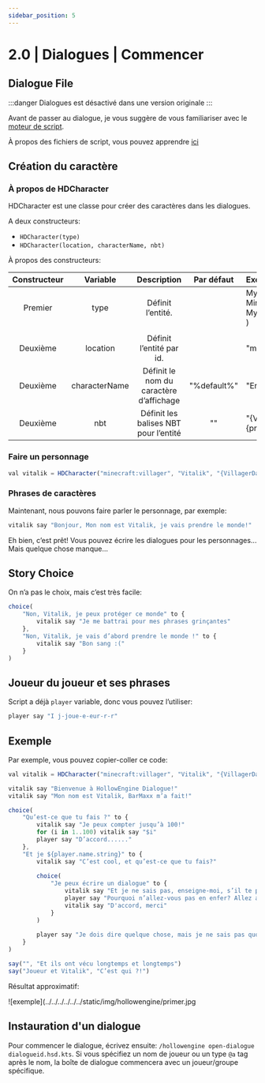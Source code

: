 ```yaml
---
sidebar_position: 5
---
```


# 2.0 | Dialogues | Commencer

## Dialogue File

:::danger
Dialogues est désactivé dans une version originale
:::

Avant de passer au dialogue, je vous suggère de vous familiariser avec le [moteur de script](./introducing).

À propos des fichiers de script, vous pouvez apprendre [ici](./scriptfiles)

## Création du caractère

### À propos de HDCharacter

HDCharacter est une classe pour créer des caractères dans les dialogues.

A deux constructeurs:
- `HDCharacter(type)` 
- `HDCharacter(location, characterName, nbt)`

À propos des constructeurs:

| Constructeur |   Variable    |               Description               | Par défaut  | Exemple                                                                              |   Type    |
|:------------:|:-------------:|:---------------------------------------:|:-----------:|:-------------------------------------------------------------------------------------|:---------:|
|   Premier    |     type      |            Définit l’entité.            |             | MyLivingEntity(<br/>Minecraft.getInstance().level, <br/>MyEntityTypes.MyLiving<br/>) |  Requis   |
|              |               |                                         |             |                                                                                      |           |
|   Deuxième   |   location    |        Définit l’entité par id.         |             | "minecraft:villager"                                                                 |  Requis   |
|   Deuxième   | characterName | Définit le nom du caractère d’affichage | "%default%" | "Eric"                                                                               | Optionnel |
|   Deuxième   |      nbt      |  Définit les balises NBT pour l’entité  |     ""      | "{VillagerData:{profession:farmer,level:2,type:savanna}}"                            | Optionnel |

### Faire un personnage
```jsx
val vitalik = HDCharacter("minecraft:villager", "Vitalik", "{VillagerData:{profession:farmer,level:2,type:savanna}}")
```

### Phrases de caractères
Maintenant, nous pouvons faire parler le personnage, par exemple:
```jsx
vitalik say "Bonjour, Mon nom est Vitalik, je vais prendre le monde!"
```
Eh bien, c’est prêt! Vous pouvez écrire les dialogues pour les personnages... Mais quelque chose manque...

## Story Choice
On n’a pas le choix, mais c’est très facile:
```jsx
choice(
    "Non, Vitalik, je peux protéger ce monde" to {
        vitalik say "Je me battrai pour mes phrases grinçantes"
    },
    "Non, Vitalik, je vais d’abord prendre le monde !" to {
        vitalik say "Bon sang :("
    }
)
```

## Joueur du joueur et ses phrases
Script a déjà `player` variable, donc vous pouvez l’utiliser:
```jsx
player say "I j-joue-e-eur-r-r"
```

## Exemple
Par exemple, vous pouvez copier-coller ce code:
```jsx
val vitalik = HDCharacter("minecraft:villager", "Vitalik", "{VillagerData:{profession:farmer,level:2,type:savanna}}")

vitalik say "Bienvenue à HollowEngine Dialogue!"
vitalik say "Mon nom est Vitalik, BarMaxx m’a fait!"

choice(
    "Qu’est-ce que tu fais ?" to {
        vitalik say "Je peux compter jusqu’à 100!"
        for (i in 1..100) vitalik say "$i"
        player say "D’accord......"
    },
    "Et je ${player.name.string}" to {
        vitalik say "C’est cool, et qu’est-ce que tu fais?"
        
        choice(
            "Je peux écrire un dialogue" to {
                vitalik say "Et je ne sais pas, enseigne-moi, s’il te plaît, s’il te plaît, s’il te plaît, s’il te plaît, s’il te plaît!"
                player say "Pourquoi n’allez-vous pas en enfer? Allez apprendre un code source"
                vitalik say "D'accord, merci"
            }
        ) 
        
        player say "Je dois dire quelque chose, mais je ne sais pas quoi..."
    }
)

say("", "Et ils ont vécu longtemps et longtemps")
say("Joueur et Vitalik", "C’est qui ?!")
```
Résultat approximatif:

![exemple](../../../../../../static/img/hollowengine/primer.jpg

## Instauration d'un dialogue

Pour commencer le dialogue, écrivez ensuite: `/hollowengine open-dialogue dialogueid.hsd.kts`.
Si vous spécifiez un nom de joueur ou un type `@a` tag après le nom, la boîte de dialogue commencera avec un joueur/groupe spécifique.
